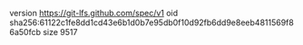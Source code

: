 version https://git-lfs.github.com/spec/v1
oid sha256:61122c1fe8dd1cd43e6b1d0b7e95db0f10d92fb6dd9e8eeb4811569f86a50fcb
size 9517
